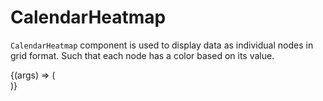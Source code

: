 
<Meta title="Lab/CalendarHeatmap" component={CalendarHeatmap} />

# CalendarHeatmap

`CalendarHeatmap` component is used to display data as individual nodes in grid format.
Such that each node has a color based on its value.

<Canvas>
  <Story
    name="Default"
    args={{
      calendarHeatmapMetric: testData,
      colorRange: [
        "#FD6868",
        "#FE9A9A",
        "#FDB4B4",
        "#EECC91",
        "#E3AD4F",
        "#E79F32",
        "#9BE9A8",
        "#40C463",
        "#109B67",
        "#E5E7F1",
        "#BDC3DB",
      ],
      valueThreshold: [13, 26, 39, 49, 59, 69, 79, 89, 100],
      CalendarHeatmapTooltip: TestCalendarHeatmapTooltip,
    }}
  >
    {(args) => (
      <div style={{ width: "100rem", height: "20rem", padding: "2rem" }}>
        <div style={{ width: "60rem", height: "9rem" }}>
          <CalendarHeatmap {...args} />
        </div>
      </div>
    )}
  </Story>
</Canvas>

<ArgsTable of={CalendarHeatmap} />
